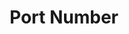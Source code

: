 ---
id: "express_tf_easy_016"
questionType: "TRUE_FALSE"
title: "Port Number"
statement: "Port 3000 is commonly used for local Express development."
difficulty: "EASY"
category: "Express"
correctAnswer: true
explanation: "Port 3000 is a default choice for local development servers."
---